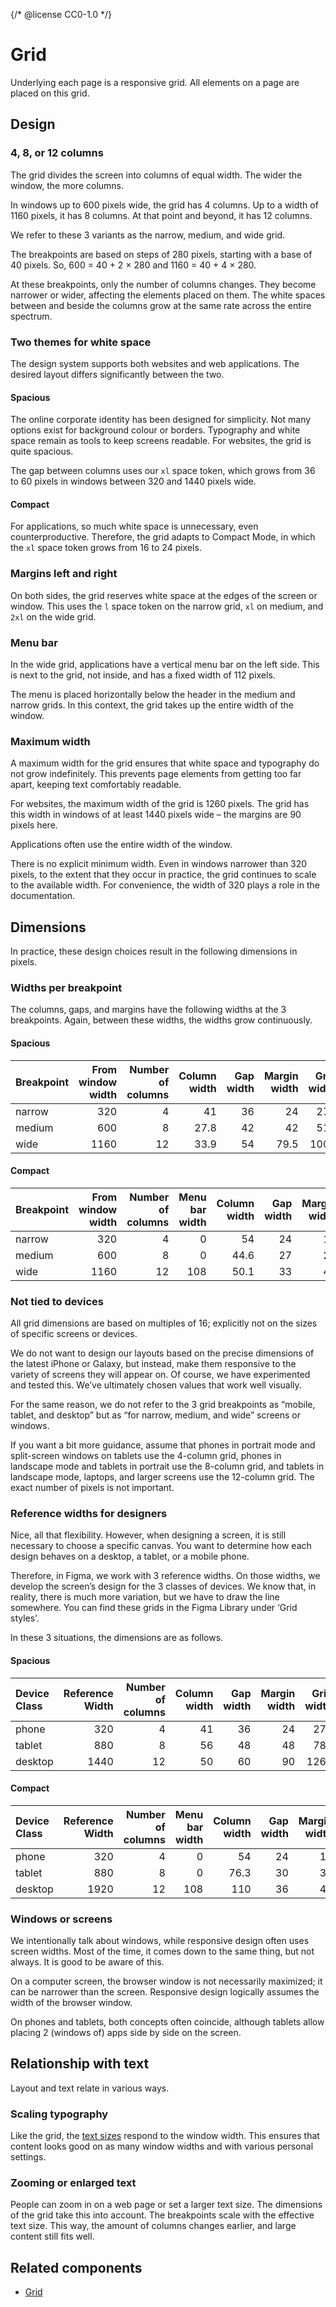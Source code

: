 {/* @license CC0-1.0 */}


<Meta title="Brand/Design Tokens/Grid" />

# Grid

Underlying each page is a responsive grid.
All elements on a page are placed on this grid.

## Design

### 4, 8, or 12 columns

The grid divides the screen into columns of equal width.
The wider the window, the more columns.

In windows up to 600 pixels wide, the grid has 4 columns.
Up to a width of 1160 pixels, it has 8 columns.
At that point and beyond, it has 12 columns.

We refer to these 3 variants as the narrow, medium, and wide grid.

The breakpoints are based on steps of 280 pixels, starting with a base of 40 pixels.
So, 600 = 40 + 2 × 280 and 1160 = 40 + 4 × 280.

At these breakpoints, only the number of columns changes.
They become narrower or wider, affecting the elements placed on them.
The white spaces between and beside the columns grow at the same rate across the entire spectrum.

### Two themes for white space

The design system supports both websites and web applications.
The desired layout differs significantly between the two.

#### Spacious

The online corporate identity has been designed for simplicity.
Not many options exist for background colour or borders.
Typography and white space remain as tools to keep screens readable.
For websites, the grid is quite spacious.

The gap between columns uses our `xl` space token, which grows from 36 to 60 pixels in windows between 320 and 1440 pixels wide.

#### Compact

For applications, so much white space is unnecessary, even counterproductive.
Therefore, the grid adapts to Compact Mode, in which the `xl` space token grows from 16 to 24 pixels.

### Margins left and right

On both sides, the grid reserves white space at the edges of the screen or window.
This uses the `l` space token on the narrow grid, `xl` on medium, and `2xl` on the wide grid.

### Menu bar

In the wide grid, applications have a vertical menu bar on the left side.
This is next to the grid, not inside, and has a fixed width of 112 pixels.

The menu is placed horizontally below the header in the medium and narrow grids.
In this context, the grid takes up the entire width of the window.

### Maximum width

A maximum width for the grid ensures that white space and typography do not grow indefinitely.
This prevents page elements from getting too far apart, keeping text comfortably readable.

For websites, the maximum width of the grid is 1260 pixels.
The grid has this width in windows of at least 1440 pixels wide – the margins are 90 pixels here.

Applications often use the entire width of the window.

There is no explicit minimum width.
Even in windows narrower than 320 pixels, to the extent that they occur in practice,
the grid continues to scale to the available width.
For convenience, the width of 320 plays a role in the documentation.

## Dimensions

In practice, these design choices result in the following dimensions in pixels.

### Widths per breakpoint

The columns, gaps, and margins have the following widths at the 3 breakpoints.
Again, between these widths, the widths grow continuously.

#### Spacious

| Breakpoint | From window width | Number of columns | Column width | Gap width | Margin width | Grid width |
| :--------- | ----------------: | ----------------: | -----------: | --------: | -----------: | ---------: |
| narrow     |               320 |                 4 |           41 |        36 |           24 |        272 |
| medium     |               600 |                 8 |         27.8 |        42 |           42 |        516 |
| wide       |              1160 |                12 |         33.9 |        54 |         79.5 |       1001 |

#### Compact

| Breakpoint | From window width | Number of columns | Menu bar width | Column width | Gap width | Margin width | Grid width |
| :--------- | ----------------: | ----------------: | -------------: | -----------: | --------: | -----------: | ---------: |
| narrow     |               320 |                 4 |              0 |           54 |        24 |           16 |        288 |
| medium     |               600 |                 8 |              0 |         44.6 |        27 |           27 |        548 |
| wide       |              1160 |                12 |            108 |         50.1 |        33 |           44 |        964 |

### Not tied to devices

All grid dimensions are based on multiples of 16;
explicitly not on the sizes of specific screens or devices.

We do not want to design our layouts based on the precise dimensions of the latest iPhone or Galaxy,
but instead, make them responsive to the variety of screens they will appear on.
Of course, we have experimented and tested this.
We’ve ultimately chosen values that work well visually.

For the same reason, we do not refer to the 3 grid breakpoints as “mobile, tablet, and desktop” but as “for narrow, medium, and wide” screens or windows.

If you want a bit more guidance,
assume that phones in portrait mode and split-screen windows on tablets use the 4-column grid,
phones in landscape mode and tablets in portrait use the 8-column grid,
and tablets in landscape mode, laptops, and larger screens use the 12-column grid.
The exact number of pixels is not important.

### Reference widths for designers

Nice, all that flexibility.
However, when designing a screen, it is still necessary to choose a specific canvas.
You want to determine how each design behaves on a desktop, a tablet, or a mobile phone.

Therefore, in Figma, we work with 3 reference widths.
On those widths, we develop the screen’s design for the 3 classes of devices.
We know that, in reality, there is much more variation, but we have to draw the line somewhere.
You can find these grids in the Figma Library under ‘Grid styles’.

In these 3 situations, the dimensions are as follows.

#### Spacious

| Device Class | Reference Width | Number of columns | Column width | Gap width | Margin width | Grid width |
| :----------- | --------------: | ----------------: | -----------: | --------: | -----------: | ---------: |
| phone        |             320 |                 4 |           41 |        36 |           24 |        272 |
| tablet       |             880 |                 8 |           56 |        48 |           48 |        784 |
| desktop      |            1440 |                12 |           50 |        60 |           90 |       1260 |

#### Compact

| Device Class | Reference Width | Number of columns | Menu bar width | Column width | Gap width | Margin width | Grid width |
| :----------- | --------------: | ----------------: | -------------: | -----------: | --------: | -----------: | ---------: |
| phone        |             320 |                 4 |              0 |           54 |        24 |           16 |        288 |
| tablet       |             880 |                 8 |              0 |         76.3 |        30 |           30 |        820 |
| desktop      |            1920 |                12 |            108 |          110 |        36 |           48 |       1716 |

### Windows or screens

We intentionally talk about windows, while responsive design often uses screen widths.
Most of the time, it comes down to the same thing, but not always.
It is good to be aware of this.

On a computer screen, the browser window is not necessarily maximized; it can be narrower than the screen.
Responsive design logically assumes the width of the browser window.

On phones and tablets, both concepts often coincide,
although tablets allow placing 2 (windows of) apps side by side on the screen.

## Relationship with text

Layout and text relate in various ways.

### Scaling typography

Like the grid, the [text sizes](/docs/brand-design-tokens-typography--docs) respond to the window width.
This ensures that content looks good on as many window widths and with various personal settings.

### Zooming or enlarged text

People can zoom in on a web page or set a larger text size.
The dimensions of the grid take this into account.
The breakpoints scale with the effective text size.
This way, the amount of columns changes earlier, and large content still fits well.

## Related components

- [Grid](/docs/components-layout-grid--docs)
